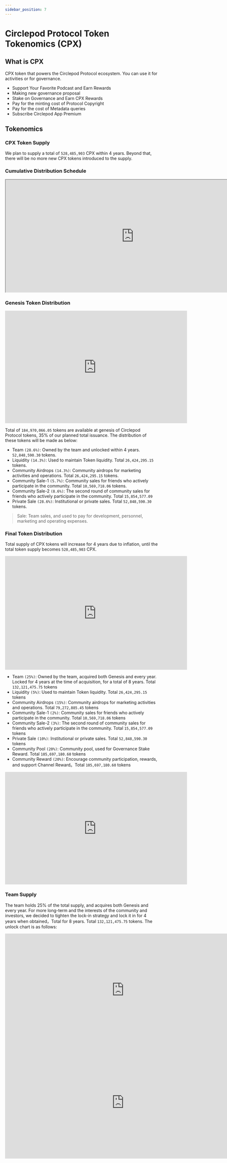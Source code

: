 ```yaml
---
sidebar_position: 7
---
```


# Circlepod Protocol Token Tokenomics (CPX)

## What is CPX

CPX token that powers the Circlepod Protocol ecosystem. You can use it for activities or for governance.

* Support Your Favorite Podcast and Earn Rewards
* Making new governance proposal
* Stake on Governance and Earn CPX Rewards
* Pay for the minting cost of Protocol Copyright
* Pay for the cost of Metadata queries
* Subscribe Circlepod App Premium

## Tokenomics

### CPX Token Supply

We plan to supply a total of `528,485,903` CPX within 4 years. Beyond that, there will be no more new CPX tokens introduced to the supply.

### Cumulative Distribution Schedule

<iframe width="843" height="371" src="https://docs.google.com/spreadsheets/d/e/2PACX-1vQ546oi7FbClMkWdwRA3QLAI_lFUACPBVhCGfs67H13Bq0t_U0z6S1UEW0BdFc8TiKfb_WQF4gbrClM/pubhtml?gid=893464703&amp;single=true&amp;widget=true&amp;headers=false"></iframe>


### Genesis Token Distribution

<iframe width="600" height="371" seamless frameborder="0" scrolling="no" src="https://docs.google.com/spreadsheets/d/e/2PACX-1vQ546oi7FbClMkWdwRA3QLAI_lFUACPBVhCGfs67H13Bq0t_U0z6S1UEW0BdFc8TiKfb_WQF4gbrClM/pubchart?oid=525406481&amp;format=interactive"></iframe>


Total of `184,970,066.05` tokens are available at genesis of Circlepod Protocol tokens, 35% of our planned total issuance. The distribution of these tokens will be made as below:

* Team `(28.6%)`: Owned by the team and unlocked within 4 years. `52,848,590.30` tokens.
* Liquidity `(14.3%)`: Used to maintain Token liquidity. Total `26,424,295.15` tokens.
* Community Airdrops `(14.3%)`: Community airdrops for marketing activities and operations. Total `26,424,295.15` tokens.
* Community Sale-1 `(5.7%)`: Community sales for friends who actively participate in the community. Total `10,569,718.06` tokens.
* Community Sale-2 `(8.6%)`: The second round of community sales for friends who actively participate in the community. Total `15,854,577.09`
* Private Sale `(28.6%)`: Institutional or private sales. Total `52,848,590.30` tokens.

> Sale: Team sales, and used to pay for development, personnel, marketing and operating expenses.

### Final Token Distribution

Total supply of CPX tokens will increase for 4 years due to inflation, until the total token supply becomes `528,485,903` CPX.

<iframe width="600" height="375" seamless frameborder="0" scrolling="no" src="https://docs.google.com/spreadsheets/d/e/2PACX-1vQ546oi7FbClMkWdwRA3QLAI_lFUACPBVhCGfs67H13Bq0t_U0z6S1UEW0BdFc8TiKfb_WQF4gbrClM/pubchart?oid=1138071665&amp;format=interactive"></iframe>

* Team `(25%)`: Owned by the team, acquired both Genesis and every year. Locked for 4 years at the time of acquisition, for a total of 8 years. Total `132,121,475.75` tokens
* Liquidity `(5%)`: Used to maintain Token liquidity. Total `26,424,295.15` tokens
* Community Airdrops `(15%)`: Community airdrops for marketing activities and operations. Total `79,272,885.45` tokens
* Community Sale-1 `(2%)`: Community sales for friends who actively participate in the community. Total `10,569,718.06` tokens
* Community Sale-2 `(3%)`: The second round of community sales for friends who actively participate in the community. Total `15,854,577.09` tokens
* Private Sale `(10%)`: Institutional or private sales. Total `52,848,590.30` tokens
* Community Pool `(20%)`: Community pool, used for Governance Stake Reward. Total `105,697,180.60` tokens
* Community Reward `(20%)`: Encourage community participation, rewards, and support Channel Reward。Total `105,697,180.60` tokens

<iframe width="600" height="371" seamless frameborder="0" scrolling="no" src="https://docs.google.com/spreadsheets/d/e/2PACX-1vQ546oi7FbClMkWdwRA3QLAI_lFUACPBVhCGfs67H13Bq0t_U0z6S1UEW0BdFc8TiKfb_WQF4gbrClM/pubchart?oid=772898127&amp;format=interactive"></iframe>

### Team Supply

The team holds 25% of the total supply, and acquires both Genesis and every year. For more long-term and the interests of the community and investors, we decided to tighten the lock-in strategy and lock it in for 4 years when obtained，Total for 8 years. Total `132,121,475.75` tokens. The unlock chart is as follows: 

<iframe width="784" height="371" seamless frameborder="0" scrolling="no" src="https://docs.google.com/spreadsheets/d/e/2PACX-1vQ546oi7FbClMkWdwRA3QLAI_lFUACPBVhCGfs67H13Bq0t_U0z6S1UEW0BdFc8TiKfb_WQF4gbrClM/pubchart?oid=2030722581&amp;format=interactive"></iframe>

<iframe width="784" height="371" seamless frameborder="0" scrolling="no" src="https://docs.google.com/spreadsheets/d/e/2PACX-1vQ546oi7FbClMkWdwRA3QLAI_lFUACPBVhCGfs67H13Bq0t_U0z6S1UEW0BdFc8TiKfb_WQF4gbrClM/pubchart?oid=1288232632&amp;format=interactive"></iframe>
